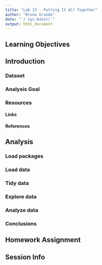 ```yaml
---
title: "Lab 13 - Putting It All Together"
author: "Bruno Grande"
date: "`r Sys.Date()`"
output: html_document
---
```


## Learning Objectives



## Introduction

### Dataset



### Analysis Goal



### Resources

#### Links



#### References



## Analysis

### Load packages



### Load data



### Tidy data



### Explore data



### Analyze data



### Conclusions



## Homework Assignment



## Session Info

